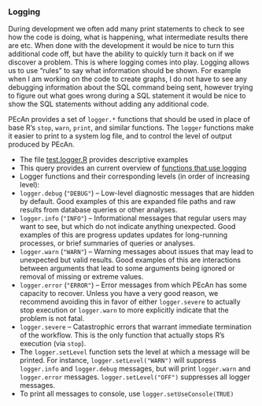 ### Logging {#developer-logging}

During development we often add many print statements to check to see how the code is doing, what is happening, what intermediate results there are etc. When done with the development it would be nice to turn this additional code off, but have the ability to quickly turn it back on if we discover a problem. This is where logging comes into play. Logging allows us to use "rules" to say what information should be shown. For example when I am working on the code to create graphs, I do not have to see any debugging information about the SQL command being sent, however trying to figure out what goes wrong during a SQL statement it would be nice to show the SQL statements without adding any additional code.

PEcAn provides a set of `logger.*` functions that should be used in place of base R's `stop`, `warn`, `print`, and similar functions. The `logger` functions make it easier to print to a system log file, and to control the level of output produced by PEcAn.

* The file [test.logger.R](../blob/master/utils/inst/tests/test.logger.R) provides descriptive examples
* This query provides an current overview of [functions that use logging](https://github.com/PecanProject/pecan/search?q=logger&ref=cmdform)
* Logger functions and their corresponding levels (in order of increasing level):
 * `logger.debug` (`"DEBUG"`) -- Low-level diagnostic messages that are hidden by default. Good examples of this are expanded file paths and raw results from database queries or other analyses.
 * `logger.info` (`"INFO"`) -- Informational messages that regular users may want to see, but which do not indicate anything unexpected. Good examples of this are progress updates updates for long-running processes, or brief summaries of queries or analyses.
 * `logger.warn` (`"WARN"`) -- Warning messages about issues that may lead to unexpected but valid results. Good examples of this are interactions between arguments that lead to some arguments being ignored or removal of missing or extreme values.
 * `logger.error` (`"ERROR"`) -- Error messages from which PEcAn has some capacity to recover. Unless you have a very good reason, we recommend avoiding this in favor of either `logger.severe` to actually stop execution or `logger.warn` to more explicitly indicate that the problem is not fatal.
 * `logger.severe` -- Catastrophic errors that warrant immediate termination of the workflow. This is the only function that actually stops R's execution (via `stop`).
* The `logger.setLevel` function sets the level at which a message will be printed. For instance, `logger.setLevel("WARN")` will suppress `logger.info` and `logger.debug` messages, but will print `logger.warn` and `logger.error` messages. `logger.setLevel("OFF")` suppresses all logger messages.
* To print all messages to console, use `logger.setUseConsole(TRUE)`
